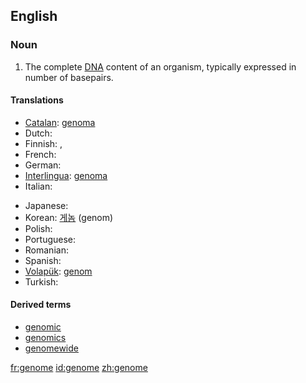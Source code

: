 ==English==
{{wikipedia}}

===Noun===
{{en-noun}}

# {{genetics}} The complete [[DNA]] content of an organism, typically expressed in number of basepairs.

====Translations====
{{trans-top|complete genetic information of an organism}}
*[[Catalan]]: [[genoma]] {{m}}
* Dutch: {{t+|nl|genoom|n}}
* Finnish: {{t-|fi|genomi}}, {{t+|fi|perimä}}
*French: {{t+|fr|génome|m}}
* German: {{t+|de|Genom|n}}
*[[Interlingua]]: [[genoma]]
* Italian: {{t+|it|genoma|m}}
{{trans-mid}}
* Japanese: {{t-|ja|ゲノム|tr=genomu|sc=Jpan}}
*Korean: [[게놈]] (genom)
* Polish: {{t-|pl|genom|m}}
* Portuguese: {{t-|pt|genoma|m}}
* Romanian: {{t-|ro|genom|n}}
* Spanish: {{t+|es|genoma|m}}
*[[Volapük]]: [[genom]]
* Turkish: {{t+|tr|genom}}
{{trans-bottom}}

====Derived terms====
*[[genomic]] {{pos_a}}
*[[genomics]] {{pos_n}}
*[[genomewide]] {{pos_a}}

[[fr:genome]]
[[id:genome]]
[[zh:genome]]
